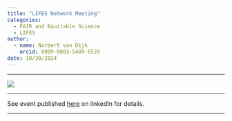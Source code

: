 ```yaml
---
title: "LIFES Network Meeting"
categories:
  - FAIR and Equitable Science
  - LIFES
author: 
  - name: Norbert van Dijk
    orcid: 0009-0003-5409-652X
date: 10/30/2024
---
```


------------------------------------------------------------------------

![](LIFES-network-meeting.jpg)

------------------------------------------------------------------------

See event published [here](https://www.linkedin.com/events/faircapacitybuilding-growingthe7255509929854210048/) on linkedIn for details. 

------------------------------------------------------------------------
